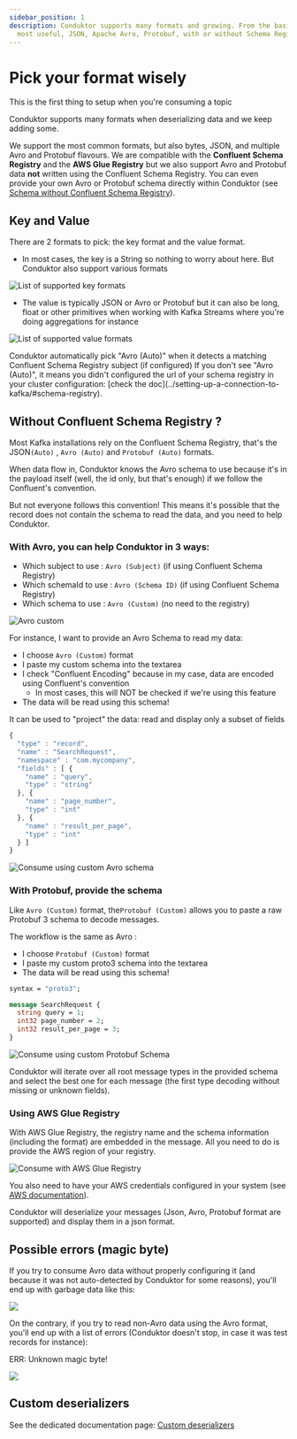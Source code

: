 ```yaml
---
sidebar_position: 1
description: Conduktor supports many formats and growing. From the basic formats to the
  most useful, JSON, Apache Avro, Protobuf, with or without Schema Registry.
---
```



# Pick your format wisely

<InfoBox type="info">
This is the first thing to setup when you're consuming a topic
</InfoBox>

Conduktor supports many formats when deserializing data and we keep adding some.

We support the most common formats, but also bytes, JSON, and multiple Avro and Protobuf flavours. We are compatible with the **Confluent Schema Registry** and the **AWS Glue Registry** but we also support Avro and Protobuf data **not** written using the Confluent Schema Registry. You can even provide your own Avro or Protobuf schema directly within Conduktor (see [Schema without Confluent Schema Registry](#without-confluent-schema-registry-)).

## Key and Value

There are 2 formats to pick: the key format and the value format.

- In most cases, the key is a String so nothing to worry about here. But Conduktor also support various formats

![List of supported key formats](../assets/assets/key_formats.png)

- The value is typically JSON or Avro or Protobuf but it can also be long, float or other primitives when working with Kafka Streams where you're doing aggregations for instance

![List of supported value formats](../assets/assets/value_formats.png)

<InfoBox type="info">
Conduktor automatically pick "Avro (Auto)" when it detects a matching Confluent Schema Registry subject (if configured)
</InfoBox>

<InfoBox type="warning">
If you don't see "Avro (Auto)", it means you didn't configured the url of your schema registry in your cluster configuration: [check the doc](../setting-up-a-connection-to-kafka/#schema-registry).
</InfoBox>

## Without Confluent Schema Registry ?

Most Kafka installations rely on the Confluent Schema Registry, that's the JSON`(Auto)` , `Avro (Auto)` and `Protobuf (Auto)` formats.&#x20;

When data flow in, Conduktor knows the Avro schema to use because it's in the payload itself (well, the id only, but that's enough) if we follow the Confluent's convention.

But not everyone follows this convention! This means it's possible that the record does not contain the schema to read the data, and you need to help Conduktor.

### With Avro, you can help Conduktor in 3 ways:

- Which subject to use : `Avro (Subject)` (if using Confluent Schema Registry)
- Which schemaId to use : `Avro (Schema ID)` (if using Confluent Schema Registry)
- Which schema to use : `Avro (Custom)` (no need to the registry)

![Avro custom](../assets/assets/value_formats_avro.png)

For instance, I want to provide an Avro Schema to read my data:

- I choose `Avro (Custom)` format
- I paste my custom schema into the textarea
- I check "Confluent Encoding" because in my case, data are encoded using Confluent's convention
  - In most cases, this will NOT be checked if we're using this feature
- The data will be read using this schema!

<InfoBox type="success">
It can be used to "project" the data: read and display only a subset of fields
</InfoBox>

```javascript
{
  "type" : "record",
  "name" : "SearchRequest",
  "namespace" : "com.mycompany",
  "fields" : [ {
    "name" : "query",
    "type" : "string"
  }, {
    "name" : "page_number",
    "type" : "int"
  }, {
    "name" : "result_per_page",
    "type" : "int"
  } ]
}
```

![Consume using custom Avro schema](<../assets/assets/image (52) (1).png>)

### With Protobuf, provide the schema

Like `Avro (Custom)` format, the`Protobuf (Custom)` allows you to paste a raw Protobuf 3 schema to decode messages.

The workflow is the same as Avro :&#x20;

- &#x20;I choose `Protobuf (Custom)` format
- I paste my custom proto3 schema into the textarea
- The data will be read using this schema!

```protobuf
syntax = "proto3";

message SearchRequest {
  string query = 1;
  int32 page_number = 2;
  int32 result_per_page = 3;
}
```

![Consume using custom Protobuf Schema](<../assets/assets/image (54) (1).png>)

<InfoBox type="info">
Conduktor will iterate over all root message types in the provided schema and select the best one for each message (the first type decoding without missing or unknown fields).
</InfoBox>

### Using AWS Glue Registry

With AWS Glue Registry, the registry name and the schema information (including the format) are embedded in the message.
All you need to do is provide the AWS region of your registry.

![Consume with AWS Glue Registry](../assets/assets/aws-glue-consume-config.png)

You also need to have your AWS credentials configured in your system
(see [AWS documentation](https://docs.aws.amazon.com/cli/latest/userguide/cli-configure-files.html)).

Conduktor will deserialize your messages (Json, Avro, Protobuf format are supported) and display them in a json format.

## Possible errors (magic byte)

If you try to consume Avro data without properly configuring it (and because it was not auto-detected by Conduktor for some reasons), you'll end up with garbage data like this:

![](<../assets/assets/screenshot-2020-06-25-at-16.13.10 (1).png>)

On the contrary, if you try to read non-Avro data using the Avro format, you'll end up with a list of errors (Conduktor doesn't stop, in case it was test records for instance):

<InfoBox type="danger">
ERR: Unknown magic byte!
</InfoBox>

![](<../assets/assets/screenshot-2020-06-25-at-16.15.21 (1).png>)

## Custom deserializers

See the dedicated documentation page: [Custom deserializers](custom-deserializers/)

